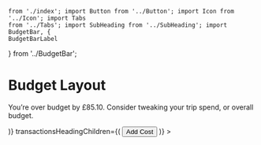 	from './index'; import Button from '../Button'; import Icon from '../Icon'; import Tabs
	from '../Tabs'; import SubHeading from '../SubHeading'; import BudgetBar, {
	BudgetBarLabel
} from '../BudgetBar';

<Meta
	title="Layout/Budget Layout"
	component={BudgetLayout}
/>

# Budget Layout

<Canvas>
	<Story name="Budget Layout">
		<BudgetLayout
			totalDays={10}
			startDate={new Date()}
			currency="GBP"
			total={1285.34}
			overBudget
			headingChildren={(
				<p>You’re over budget by £85.10. Consider tweaking your trip spend, or overall budget.</p>
			)}
			transactionsHeadingChildren={(
				<Button tertiary size="small">Add Cost</Button>
			)}
		>
			<Tabs compact items={[
				{ name: 'Summary', isActive: true },
				{ name: 'Categories' },
				{ name: 'People' },
			]} />
			<SubHeading
				H="h2"
				marginTop
				heading="Summary"
				text="Click on Paid or Upcoming to filter the transactions"
			/>
			<BudgetBar
				currency="GBP"
				danger
				tall
				fill={[
					{ value: 25, opacity: 1 },
					{ value: 15, opacity: 0.5 },
				]}
			>
				<BudgetBarLabel label="Budget" value={1200} />
				<BudgetBarLabel label="Paid" value={297.29} />
				<BudgetBarLabel label="Upcoming" value={987.81} muted />
				<BudgetBarLabel label="Over" value={85.10} danger />
			</BudgetBar>
		</BudgetLayout>
	</Story>
</Canvas>

<ArgsTable of={BudgetLayout} />
